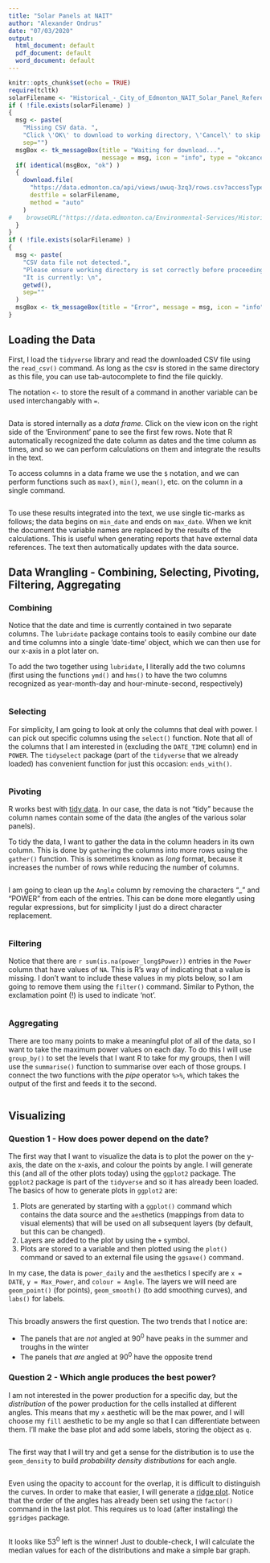 ```yaml
---
title: "Solar Panels at NAIT"
author: "Alexander Ondrus"
date: "07/03/2020"
output:
  html_document: default
  pdf_document: default
  word_document: default
---
```


```r
knitr::opts_chunk$set(echo = TRUE)
require(tcltk)
solarFilename <- "Historical_-_City_of_Edmonton_NAIT_Solar_Panel_Reference_System.csv"
if ( !file.exists(solarFilename) )
{ 
  msg <- paste(
    "Missing CSV data. ",
    "Click \'OK\' to download to working directory, \'Cancel\' to skip.",
    sep="")
  msgBox <- tk_messageBox(title = "Waiting for download...",
                          message = msg, icon = "info", type = "okcancel")
  if( identical(msgBox, "ok") )
  {
    download.file(
      "https://data.edmonton.ca/api/views/uwuq-3zq3/rows.csv?accessType=DOWNLOAD",
      destfile = solarFilename,
      method = "auto"
    )
#    browseURL("https://data.edmonton.ca/Environmental-Services/Historical-City-of-Edmonton-NAIT-Solar-Panel-Refer/uwuq-3zq3")
  }
}
if ( !file.exists(solarFilename) )
{
  msg <- paste(
    "CSV data file not detected.",
    "Please ensure working directory is set correctly before proceeding. ",
    "It is currently: \n",
    getwd(),
    sep=""
  )
  msgBox <- tk_messageBox(title = "Error", message = msg, icon = "info", type = "ok")
}
```

## Loading the Data

First, I load the `tidyverse` library and read the downloaded CSV file using the `read_csv()` command. As long as the csv is stored in the same directory as this file, you can use tab-autocomplete to find the file quickly.

The notation `<-` to store the result of a command in another variable can be used interchangably with `=`.

```r


```

Data is stored internally as a _data frame_. Click on the view icon on the right side of the 'Environment' pane to see the first few rows. Note that R automatically recognized the date column as dates and the time column as times, and so we can perform calculations on them and integrate the results in the text. 

To access columns in a data frame we use the `$` notation, and we can perform functions such as `max()`, `min()`, `mean()`, etc. on the column in a single command.

```r


```

To use these results integrated into the text, we use single tic-marks as follows; the data begins on `min_date` and ends on `max_date`. When we knit the document the variable names are replaced by the results of the calculations. This is useful when generating reports that have external data references. The text then automatically updates with the data source.

## Data Wrangling - Combining, Selecting, Pivoting, Filtering, Aggregating

### Combining

Notice that the date and time is currently contained in two separate columns. The `lubridate` package contains tools to easily combine our date and time columns into a single 'date-time' object, which we can then use for our x-axis in a plot later on.

To add the two together using `lubridate`, I literally add the two columns (first using the functions `ymd()` and `hms()` to have the two columns recognized as year-month-day and hour-minute-second, respectively) 

```r

```

### Selecting

For simplicity, I am going to look at only the columns that deal with power. I can pick out specific columns using the `select()` function. Note that all of the columns that I am interested in (excluding the `DATE_TIME` column) end in `POWER`.  The `tidyselect` package (part of the `tidyverse` that we already loaded) has convenient function for just this occasion: `ends_with()`.

```r

```

### Pivoting

R works best with [tidy data](https://en.wikipedia.org/wiki/Tidy_data). In our case, the data is not "tidy" because the column names contain some of the data (the angles of the various solar panels).

To tidy the data, I want to gather the data in the column headers in its own column. This is done by `gather`ing the columns into more rows using the `gather()` function. This is sometimes known as _long_ format, because it increases the number of rows while reducing the number of columns.

```r

```

I am going to clean up the `Angle` column by removing the characters "_" and "POWER" from each of the entries. This can be done more elegantly using regular expressions, but for simplicity I just do a direct character replacement.

```r

```

### Filtering

Notice that there are `r sum(is.na(power_long$Power))` entries in the `Power` column that have values of `NA`. This is R's way of indicating that a value is missing. I don't want to include these values in my plots below, so I am going to remove them using the `filter()` command. Similar to Python, the exclamation point (!) is used to indicate 'not'.

```r

```

### Aggregating

There are too many points to make a meaningful plot of all of the data, so I want to take the maximum power values on each day. To do this I will use `group_by()` to set the levels that I want R to take for my groups, then I will use the `summarise()` function to summarise over each of those groups. I connect the two functions with the _pipe_ operator ` %>% `, which takes the output of the first and feeds it to the second.

```r

```


## Visualizing

### Question 1 - How does power depend on the date?

The first way that I want to visualize the data is to plot the power on the y-axis, the date on the x-axis, and colour the points by angle. I will generate this (and all of the other plots today) using the `ggplot2` package. The `ggplot2` package is part of the `tidyverse` and so it has already been loaded. The basics of how to generate plots in `ggplot2` are:

1. Plots are generated by starting with a `ggplot()` command which contains the data source and the `aes`thetics (mappings from data to visual elements) that will be used on all subsequent layers (by default, but this can be changed).
2. Layers are added to the plot by using the `+` symbol.
3. Plots are stored to a variable and then plotted using the `plot()` command or saved to an external file using the `ggsave()` command.

In my case, the data is `power_daily` and the `aes`thetics I specify are `x = DATE`, `y = Max_Power`, and `colour = Angle`. The layers we will need are `geom_point()` (for points), `geom_smooth()` (to add smoothing curves), and `labs()` for labels.

```r

```

This broadly answers the first question. The two trends that I notice are:

- The panels that are _not_ angled at $90^0$ have peaks in the summer and troughs in the winter
- The panels that _are_ angled at $90^0$ have the opposite trend

### Question 2 - Which angle produces the best power?

I am not interested in the power production for a specific day, but the _distribution_ of the power production for the cells installed at different angles. This means that my `x` aesthetic will be the max power, and I will choose my `fill` aesthetic to be my angle so that I can differentiate between them. I'll make the base plot and add some labels, storing the object as `q`. 

```r

```

The first way that I will try and get a sense for the distribution is to use the `geom_density` to build _probability density distributions_ for each angle.

```r

```

Even using the opacity to account for the overlap, it is difficult to distinguish the curves. In order to make that easier, I will generate a [ridge plot](https://cran.r-project.org/web/packages/ggridges/vignettes/introduction.html). Notice that the order of the angles has already been set using the `factor()` command in the last plot. This requires us to load (after installing) the `ggridges` package.

```r

```

It looks like $53^0$ left is the winner! Just to double-check, I will calculate the median values for each of the distributions and make a simple bar graph.

```r

```

